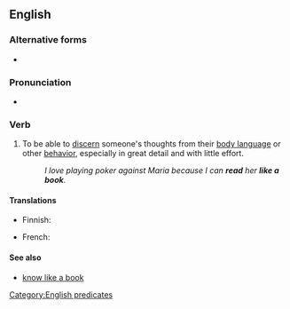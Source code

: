 ==English==

===Alternative forms===
* {{alter|en|read like an open book}}

===Pronunciation===
* {{audio|en|En-au-read like a book.ogg|Audio (AU)}}

===Verb===
{{en-verb|read<,,read> like a book}}

# {{lb|en|transitive|simile}} To be able to [[discern]] someone's thoughts from their [[body language]] or other [[behavior]], especially in great detail and with little effort.
#: ''I love playing poker against Maria because I can '''read''' her '''like a book'''.''

====Translations====
{{trans-top}}
* Finnish: {{t|fi|lukea kuin avointa kirjaa}}
{{trans-mid}}
* French: {{t+|fr|lire en quelqu'un comme dans un livre ouvert}}
{{trans-bottom}}

====See also====
* [[know like a book]]

[[Category:English predicates]]